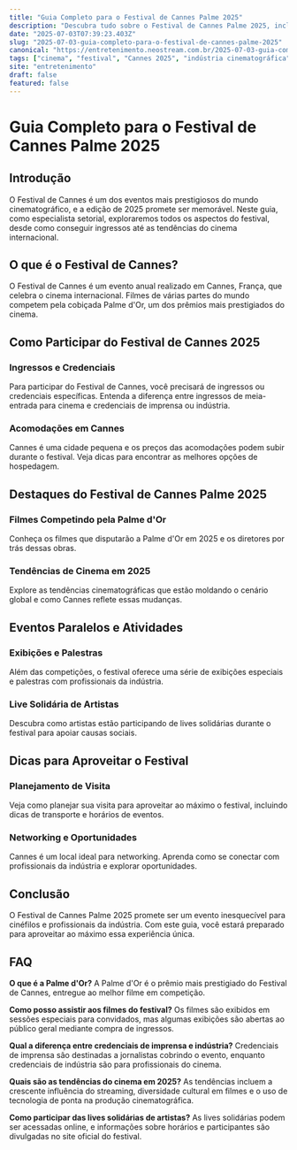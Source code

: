```yaml
---
title: "Guia Completo para o Festival de Cannes Palme 2025"
description: "Descubra tudo sobre o Festival de Cannes Palme 2025, incluindo como participar, tendências do cinema internacional e dicas para aproveitar o evento ao máximo."
date: "2025-07-03T07:39:23.403Z"
slug: "2025-07-03-guia-completo-para-o-festival-de-cannes-palme-2025"
canonical: "https://entretenimento.neostream.com.br/2025-07-03-guia-completo-para-o-festival-de-cannes-palme-2025"
tags: ["cinema", "festival", "Cannes 2025", "indústria cinematográfica", "cultura"]
site: "entretenimento"
draft: false
featured: false
---
```


# Guia Completo para o Festival de Cannes Palme 2025

## Introdução
O Festival de Cannes é um dos eventos mais prestigiosos do mundo cinematográfico, e a edição de 2025 promete ser memorável. Neste guia, como especialista setorial, exploraremos todos os aspectos do festival, desde como conseguir ingressos até as tendências do cinema internacional.

## O que é o Festival de Cannes?
O Festival de Cannes é um evento anual realizado em Cannes, França, que celebra o cinema internacional. Filmes de várias partes do mundo competem pela cobiçada Palme d'Or, um dos prêmios mais prestigiados do cinema.

## Como Participar do Festival de Cannes 2025
### Ingressos e Credenciais
Para participar do Festival de Cannes, você precisará de ingressos ou credenciais específicas. Entenda a diferença entre ingressos de meia-entrada para cinema e credenciais de imprensa ou indústria.

### Acomodações em Cannes
Cannes é uma cidade pequena e os preços das acomodações podem subir durante o festival. Veja dicas para encontrar as melhores opções de hospedagem.

## Destaques do Festival de Cannes Palme 2025
### Filmes Competindo pela Palme d'Or
Conheça os filmes que disputarão a Palme d'Or em 2025 e os diretores por trás dessas obras.

### Tendências de Cinema em 2025
Explore as tendências cinematográficas que estão moldando o cenário global e como Cannes reflete essas mudanças.

## Eventos Paralelos e Atividades
### Exibições e Palestras
Além das competições, o festival oferece uma série de exibições especiais e palestras com profissionais da indústria.

### Live Solidária de Artistas
Descubra como artistas estão participando de lives solidárias durante o festival para apoiar causas sociais.

## Dicas para Aproveitar o Festival
### Planejamento de Visita
Veja como planejar sua visita para aproveitar ao máximo o festival, incluindo dicas de transporte e horários de eventos.

### Networking e Oportunidades
Cannes é um local ideal para networking. Aprenda como se conectar com profissionais da indústria e explorar oportunidades.

## Conclusão
O Festival de Cannes Palme 2025 promete ser um evento inesquecível para cinéfilos e profissionais da indústria. Com este guia, você estará preparado para aproveitar ao máximo essa experiência única.

## FAQ

**O que é a Palme d'Or?**
A Palme d'Or é o prêmio mais prestigiado do Festival de Cannes, entregue ao melhor filme em competição.

**Como posso assistir aos filmes do festival?**
Os filmes são exibidos em sessões especiais para convidados, mas algumas exibições são abertas ao público geral mediante compra de ingressos.

**Qual a diferença entre credenciais de imprensa e indústria?**
Credenciais de imprensa são destinadas a jornalistas cobrindo o evento, enquanto credenciais de indústria são para profissionais do cinema.

**Quais são as tendências do cinema em 2025?**
As tendências incluem a crescente influência do streaming, diversidade cultural em filmes e o uso de tecnologia de ponta na produção cinematográfica.

**Como participar das lives solidárias de artistas?**
As lives solidárias podem ser acessadas online, e informações sobre horários e participantes são divulgadas no site oficial do festival.